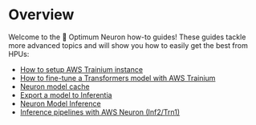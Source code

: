 <!---
Copyright 2023 The HuggingFace Team. All rights reserved.

Licensed under the Apache License, Version 2.0 (the "License");
you may not use this file except in compliance with the License.
You may obtain a copy of the License at

    http://www.apache.org/licenses/LICENSE-2.0

Unless required by applicable law or agreed to in writing, software
distributed under the License is distributed on an "AS IS" BASIS,
WITHOUT WARRANTIES OR CONDITIONS OF ANY KIND, either express or implied.
See the License for the specific language governing permissions and
limitations under the License.
-->

# Overview

Welcome to the 🤗 Optimum Neuron how-to guides!
These guides tackle more advanced topics and will show you how to easily get the best from HPUs:

- [How to setup AWS Trainium instance](./setup_aws_instance)
- [How to fine-tune a Transformers model with AWS Trainium](./fine_tune)
- [Neuron model cache](./cache_system)
- [Export a model to Inferentia](./export_model)
- [Neuron Model Inference](./models)
- [Inference pipelines with AWS Neuron (Inf2/Trn1)](./pipelines)

